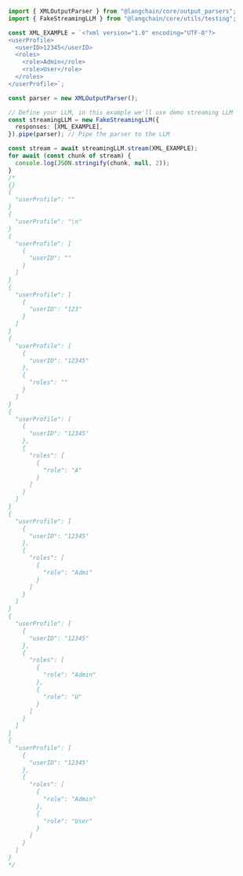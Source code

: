```typescript
import { XMLOutputParser } from "@langchain/core/output_parsers";
import { FakeStreamingLLM } from "@langchain/core/utils/testing";

const XML_EXAMPLE = `<?xml version="1.0" encoding="UTF-8"?>
<userProfile>
  <userID>12345</userID>
  <roles>
    <role>Admin</role>
    <role>User</role>
  </roles>
</userProfile>`;

const parser = new XMLOutputParser();

// Define your LLM, in this example we'll use demo streaming LLM
const streamingLLM = new FakeStreamingLLM({
  responses: [XML_EXAMPLE],
}).pipe(parser); // Pipe the parser to the LLM

const stream = await streamingLLM.stream(XML_EXAMPLE);
for await (const chunk of stream) {
  console.log(JSON.stringify(chunk, null, 2));
}
/*
{}
{
  "userProfile": ""
}
{
  "userProfile": "\n"
}
{
  "userProfile": [
    {
      "userID": ""
    }
  ]
}
{
  "userProfile": [
    {
      "userID": "123"
    }
  ]
}
{
  "userProfile": [
    {
      "userID": "12345"
    },
    {
      "roles": ""
    }
  ]
}
{
  "userProfile": [
    {
      "userID": "12345"
    },
    {
      "roles": [
        {
          "role": "A"
        }
      ]
    }
  ]
}
{
  "userProfile": [
    {
      "userID": "12345"
    },
    {
      "roles": [
        {
          "role": "Admi"
        }
      ]
    }
  ]
}
{
  "userProfile": [
    {
      "userID": "12345"
    },
    {
      "roles": [
        {
          "role": "Admin"
        },
        {
          "role": "U"
        }
      ]
    }
  ]
}
{
  "userProfile": [
    {
      "userID": "12345"
    },
    {
      "roles": [
        {
          "role": "Admin"
        },
        {
          "role": "User"
        }
      ]
    }
  ]
}
*/
```

